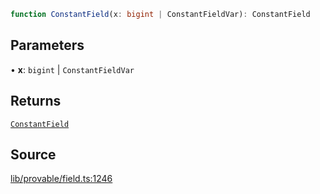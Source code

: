 ```ts
function ConstantField(x: bigint | ConstantFieldVar): ConstantField
```

## Parameters

• **x**: `bigint` \| `ConstantFieldVar`

## Returns

[`ConstantField`](../type-aliases/ConstantField.mdx)

## Source

[lib/provable/field.ts:1246](https://github.com/o1-labs/o1js/blob/1ed4125b454628ef1e3e4d32dd416718a59702b8/src/lib/provable/field.ts#L1246)

